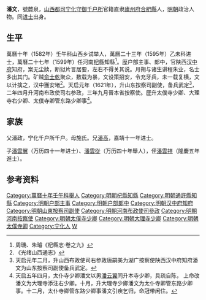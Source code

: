 {{明清人物信息框
| 姓名 = 潘文
| 原名 =
| 圖片名稱 = 
| 圖片大小 = 220px
| 圖片說明 = 
| 最高職務 = 太僕寺卿
| 國家 = 大明
| 爵位 =
| 籍貫 = 直隶[[廬州府|廬州府]][[合肥縣|合肥縣]]<br>[[山西都司|山西都司]][[宁化县|宁化守御千户所]]官籍
| 族裔 = 
| 字號 = 號麓泉
| 室名 = 
| 諡號 = 
| 出生日期 = 生年不詳
| 出生地點 = 
| 逝世日期 = 卒年不詳
| 逝世地點 = 
| 墓葬 =
| 配偶 =
| 親屬 = 
| 出身 = 
*萬曆十年壬午科山西鄉試舉人
*萬曆二十三年乙未科同進士出身
| 經歷 = 
| 著作 =
}}

'''潘文'''，號麓泉，[[山西都司|山西都司]][[宁化县|宁化守御千户所]]官籍直隶[[廬州府|廬州府]][[合肥縣|合肥縣]]人，[[明朝|明朝]]政治人物。同[[进士|进士]]出身。

==生平==
萬曆十年（1582年）壬午科山西乡试举人，萬曆二十三年（1595年）乙未科进士，萬曆二十七年（1599年）任河南[[杞縣|杞縣]]知縣<ref>周璣、朱璿《杞縣志·卷之九》</ref>。歴户部主事、郎中，官陕西[[汉中府|汉中府]]知府，案无尘牍，断狱片言居要，左右不得关其说。月朔与诸生讲程朱业，名士多出其门。矿贼[[俞士乾|俞士乾]]聚众，数载为暴，文设策招安，令充牙兵，未一载复横，文以计擒之，汉中獲安堵<ref>《光绪山西通志》</ref>。天启元年（1621年），升山东按察司副使，备兵武定<ref>天启元年二月，升山西布政使司右参政唐嗣美为湖广按察使陕西汉中府知府潘文为山东按察司副使备兵武定。</ref>，二年四月升河南布政使司右参政，三年九月晉本省按察使。歴升太僕寺少卿、大理寺右少卿、太僕寺卿管东路少卿事<ref>天启五年四月，太仆寺少卿潘文以男[[潘云翼|潘云翼]]同升本寺少卿，具疏自陈， 上命改潘文为大理寺添注右少卿。十月，升大理寺少卿潘文为太仆寺卿管东路少卿事。十二月，太仆寺卿管东路少卿事潘文引疾乞归，命冠带闲住。</ref>。

==家族==
父潘政，宁化千户所千户。母施氏。兄[[潘高|潘高]]，嘉靖十一年进士。

子[[潘雲翼|潘雲翼]]（万历四十一年进士）、[[潘雲從|潘雲從]]（万历四十年舉人），侄[[潘雲祥|潘雲祥]]（隆慶五年進士）。

==参考资料==
{{reflist}}

{{start box}}
{{s-off}}
{{s-before|[[張書紳_(萬曆舉人)|張書紳]]}}
{{s-title|明朝通許縣知縣|1596年－1599年}}
{{s-after|[[張應昌|張應昌]]}}
{{end box}}

{{萬曆二十三年乙未科殿試金榜}}
{{DEFAULTSORT:Pan潘}}
[[Category:萬曆十年壬午科舉人|Category:萬曆十年壬午科舉人]]
[[Category:明朝杞縣知縣|Category:明朝杞縣知縣]]
[[Category:明朝通許縣知縣|Category:明朝通許縣知縣]]
[[Category:明朝户部主事|Category:明朝户部主事]]
[[Category:明朝户部郎中|Category:明朝户部郎中]]
[[Category:明朝汉中府知府|Category:明朝汉中府知府]]
[[Category:明朝山東按察司副使|Category:明朝山東按察司副使]]
[[Category:明朝河南布政使司參政|Category:明朝河南布政使司參政]]
[[Category:明朝河南按察使|Category:明朝河南按察使]]
[[Category:明朝太僕寺少卿|Category:明朝太僕寺少卿]]
[[Category:明朝大理寺少卿|Category:明朝大理寺少卿]]
[[Category:明朝太僕寺卿|Category:明朝太僕寺卿]]
[[Category:宁化人|Category:宁化人]]
[[Category:潘姓|W]]